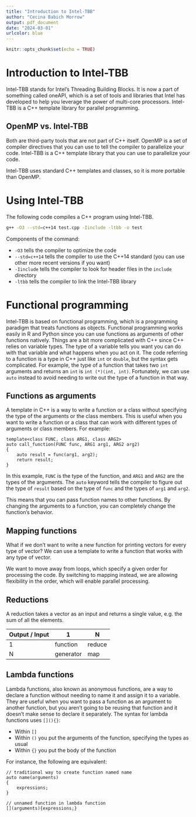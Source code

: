 ```yaml
---
title: "Introduction to Intel-TBB"
author: "Cecina Babich Morrow"
output: pdf_document
date: "2024-03-01"
urlcolor: blue
---
```


```r
knitr::opts_chunk$set(echo = TRUE)
```

# Introduction to Intel-TBB

Intel-TBB stands for Intel's Threading Building Blocks. It is now a part of something called oneAPI, which is a set of tools and libraries that Intel has developed to help you leverage the power of multi-core processors. Intel-TBB is a C++ template library for parallel programming. 


## OpenMP vs. Intel-TBB

Both are third-party tools that are not part of C++ itself. OpenMP is a set of compiler directives that you can use to tell the compiler to parallelize your code. Intel-TBB is a C++ template library that you can use to parallelize your code.

Intel-TBB uses standard C++ templates and classes, so it is more portable than OpenMP. 

# Using Intel-TBB

The following code compiles a C++ program using Intel-TBB. 

```bash
g++ -O3 --std=c++14 test.cpp -Iinclude -ltbb -o test
```

Components of the command:

* `-O3` tells the compiler to optimize the code
* `--std=c++14` tells the compiler to use the C++14 standard (you can use other more recent versions if you want)
* `-Iinclude` tells the compiler to look for header files in the `include` directory
* `-ltbb` tells the compiler to link the Intel-TBB library

# Functional programming

Intel-TBB is based on functional programming, which is a programming paradigm that treats functions as objects. 
Functional programming works easily in R and Python since you can use functions as arguments of other functions natively. Things are a bit more complicated with C++ since C++ relies on variable types. The type of a variable tells you want you can do with that variable and what happens when you act on it. The code referring to a function is a type in C++ just like `int` or `double`, but the syntax gets complicated. For example, the type of a function that takes two `int` arguments and returns an `int` is `int (*)(int, int)`. Fortunately, we can use `auto` instead to avoid needing to write out the type of a function in that way.

## Functions as arguments

A template in C++ is a way to write a function or a class without specifying the type of the arguments or the class members. This is useful when you want to write a function or a class that can work with different types of arguments or class members. For example:

```Rcpp
template<class FUNC, class ARG1, class ARG2>
auto call_function(FUNC func, ARG1 arg1, ARG2 arg2)
{
    auto result = func(arg1, arg2);
    return result;
}
```

In this example, `FUNC` is the type of the function, and `ARG1` and `ARG2` are the types of the arguments. The `auto` keyword tells the compiler to figure out the type of `result` based on the type of `func` and the types of `arg1` and `arg2`.

This means that you can pass function names to other functions. By changing the arguments to a function, you can completely change the function's behavior.

## Mapping functions

What if we don't want to write a new function for printing vectors for every type of vector? We can use a template to write a function that works with any type of vector. 

We want to move away from loops, which specify a given order for processing the code. By switching to mapping instead, we are allowing flexibility in the order, which will enable parallel processing.

## Reductions

A reduction takes a vector as an input and returns a single value, e.g. the sum of all the elements.

| **Output / Input** | 1         | N      |
| ------------------ | --------- | ----   |
| 1                  | function  | reduce |
| N                  | generator | map    |

## Lambda functions

Lambda functions, also known as anonymous functions, are a way to declare a function without needing to name it and assign it to a variable. They are useful when you want to pass a function as an argument to another function, but you aren't going to be reusing that function and it doesn't make sense to declare it separately. The syntax for lambda functions uses `[](){}`:

* Within `[]` 
* Within `()` you put the arguments of the function, specifying the types as usual
* Within `{}` you put the body of the function

For instance, the following are equivalent:

```Rcpp
// traditional way to create function named name
auto name(arguments)
{
    expressions;
}

// unnamed function in lambda function
[](arguments){expressions;}
```





